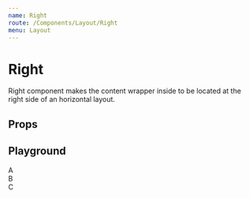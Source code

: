 ```yaml
---
name: Right
route: /Components/Layout/Right
menu: Layout
---
```



# Right

Right component makes the content wrapper inside to be located at the right side of an horizontal layout.

## Props
<Props of={Right} />

## Playground

<Playground>
  <div style={{display: 'flex', width: '100px'}}>
    <div>A</div>
    <div>B</div>
    <Right><div>C</div></Right>
  </div>
</Playground>
